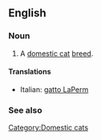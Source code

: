 ==English==

===Noun===
{{en-noun|sg=[[LaPerm]]}}

# A [[domestic cat]] [[breed]].

====Translations====
{{top}}
*Italian: [[gatto LaPerm]]
{{mid}}

{{bottom}}

===See also===
{{wikipedia|LaPerm}}
{{commonscat|LaPerm cats}}

[[Category:Domestic cats]]